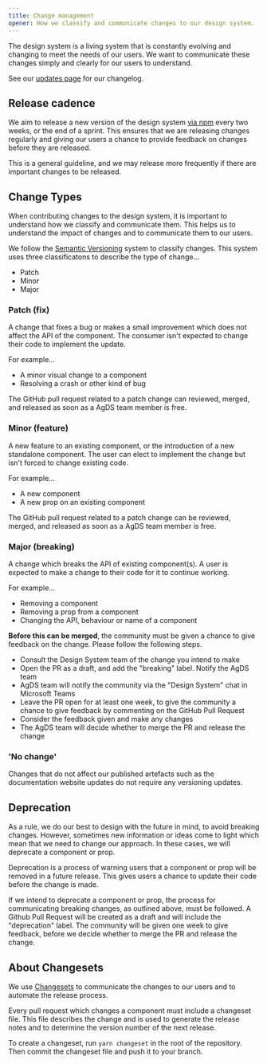 ```yaml
---
title: Change management
opener: How we classify and communicate changes to our design system.
---
```


The design system is a living system that is constantly evolving and changing to meet the needs of our users. We want to communicate these changes simply and clearly for our users to understand.

See our [updates page](https://design-system.agriculture.gov.au/updates) for our changelog.

## Release cadence

We aim to release a new version of the design system [via npm](https://www.npmjs.com/package/@ag.ds-next/react) every two weeks, or the end of a sprint. This ensures that we are releasing changes regularly and giving our users a chance to provide feedback on changes before they are released.

This is a general guideline, and we may release more frequently if there are important changes to be released.

## Change Types

When contributing changes to the design system, it is important to understand how we classify and communicate them. This helps us to understand the impact of changes and to communicate them to our users.

We follow the [Semantic Versioning](https://semver.org/) system to classify changes. This system uses three classificatons to describe the type of change...

- Patch
- Minor
- Major

### Patch (fix)

A change that fixes a bug or makes a small improvement which does not affect the API of the component. The consumer isn't expected to change their code to implement the update.

For example...

- A minor visual change to a component
- Resolving a crash or other kind of bug

The GitHub pull request related to a patch change can reviewed, merged, and released as soon as a AgDS team member is free.

### Minor (feature)

A new feature to an existing component, or the introduction of a new standalone component. The user can elect to implement the change but isn't forced to change existing code.

For example...

- A new component
- A new prop on an existing component

The GitHub pull request related to a patch change can be reviewed, merged, and released as soon as a AgDS team member is free.

### Major (breaking)

A change which breaks the API of existing component(s). A user is expected to make a change to their code for it to continue working.

For example...

- Removing a component
- Removing a prop from a component
- Changing the API, behaviour or name of a component

**Before this can be merged**, the community must be given a chance to give feedback on the change. Please follow the following steps.

- Consult the Design System team of the change you intend to make
- Open the PR as a draft, and add the "breaking" label. Notify the AgDS team
- AgDS team will notify the community via the "Design System" chat in Microsoft Teams
- Leave the PR open for at least one week, to give the community a chance to give feedback by commenting on the GitHub Pull Request
- Consider the feedback given and make any changes
- The AgDS team will decide whether to merge the PR and release the change

### 'No change'

Changes that do not affect our published artefacts such as the documentation website updates do not require any versioning updates.

## Deprecation

As a rule, we do our best to design with the future in mind, to avoid breaking changes. However, sometimes new information or ideas come to light which mean that we need to change our approach. In these cases, we will deprecate a component or prop.

Deprecation is a process of warning users that a component or prop will be removed in a future release. This gives users a chance to update their code before the change is made.

If we intend to deprecate a component or prop, the process for communicating breaking changes, as outlined above, must be followed. A Github Pull Request will be created as a draft and will include the "deprecation" label. The community will be given one week to give feedback, before we decide whether to merge the PR and release the change.

## About Changesets

We use [Changesets](https://github.com/changesets/changesets) to communicate the changes to our users and to automate the release process.

Every pull request which changes a component must include a changeset file. This file describes the change and is used to generate the release notes and to determine the version number of the next release.

To create a changeset, run `yarn changeset` in the root of the repository. Then commit the changeset file and push it to your branch.
